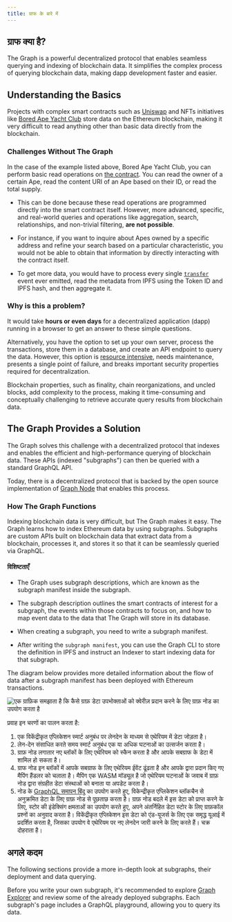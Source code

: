 ```yaml
---
title: ग्राफ के बारे में
---
```


## ग्राफ क्या है?

The Graph is a powerful decentralized protocol that enables seamless querying and indexing of blockchain data. It simplifies the complex process of querying blockchain data, making dapp development faster and easier.

## Understanding the Basics

Projects with complex smart contracts such as [Uniswap](https://uniswap.org/) and NFTs initiatives like [Bored Ape Yacht Club](https://boredapeyachtclub.com/) store data on the Ethereum blockchain, making it very difficult to read anything other than basic data directly from the blockchain.

### Challenges Without The Graph

In the case of the example listed above, Bored Ape Yacht Club, you can perform basic read operations on [the contract](https://etherscan.io/address/0xbc4ca0eda7647a8ab7c2061c2e118a18a936f13d#code). You can read the owner of a certain Ape, read the content URI of an Ape based on their ID, or read the total supply.

- This can be done because these read operations are programmed directly into the smart contract itself. However, more advanced, specific, and real-world queries and operations like aggregation, search, relationships, and non-trivial filtering, **are not possible**.

- For instance, if you want to inquire about Apes owned by a specific address and refine your search based on a particular characteristic, you would not be able to obtain that information by directly interacting with the contract itself.

- To get more data, you would have to process every single [`transfer`](https://etherscan.io/address/0xbc4ca0eda7647a8ab7c2061c2e118a18a936f13d#code#L1746) event ever emitted, read the metadata from IPFS using the Token ID and IPFS hash, and then aggregate it.

### Why is this a problem?

It would take **hours or even days** for a decentralized application (dapp) running in a browser to get an answer to these simple questions.

Alternatively, you have the option to set up your own server, process the transactions, store them in a database, and create an API endpoint to query the data. However, this option is [resource intensive](/network/benefits/), needs maintenance, presents a single point of failure, and breaks important security properties required for decentralization.

Blockchain properties, such as finality, chain reorganizations, and uncled blocks, add complexity to the process, making it time-consuming and conceptually challenging to retrieve accurate query results from blockchain data.

## The Graph Provides a Solution

The Graph solves this challenge with a decentralized protocol that indexes and enables the efficient and high-performance querying of blockchain data. These APIs (indexed "subgraphs") can then be queried with a standard GraphQL API.

Today, there is a decentralized protocol that is backed by the open source implementation of [Graph Node](https://github.com/graphprotocol/graph-node) that enables this process.

### How The Graph Functions

Indexing blockchain data is very difficult, but The Graph makes it easy. The Graph learns how to index Ethereum data by using subgraphs. Subgraphs are custom APIs built on blockchain data that extract data from a blockchain, processes it, and stores it so that it can be seamlessly queried via GraphQL.

#### विशिष्टताएँ

- The Graph uses subgraph descriptions, which are known as the subgraph manifest inside the subgraph.

- The subgraph description outlines the smart contracts of interest for a subgraph, the events within those contracts to focus on, and how to map event data to the data that The Graph will store in its database.

- When creating a subgraph, you need to write a subgraph manifest.

- After writing the `subgraph manifest`, you can use the Graph CLI to store the definition in IPFS and instruct an Indexer to start indexing data for that subgraph.

The diagram below provides more detailed information about the flow of data after a subgraph manifest has been deployed with Ethereum transactions.

![एक ग्राफ़िक समझाता है कि कैसे ग्राफ़ डेटा उपभोक्ताओं को क्वेरीज़ प्रदान करने के लिए ग्राफ़ नोड का उपयोग करता है](/img/graph-dataflow.png)

प्रवाह इन चरणों का पालन करता है:

1.  एक विकेंद्रीकृत एप्लिकेशन स्मार्ट अनुबंध पर लेनदेन के माध्यम से एथेरियम में डेटा जोड़ता है।
2.  लेन-देन संसाधित करते समय स्मार्ट अनुबंध एक या अधिक घटनाओं का उत्सर्जन करता है।
3.  ग्राफ़ नोड लगातार नए ब्लॉकों के लिए एथेरियम को स्कैन करता है और आपके सबग्राफ के डेटा में शामिल हो सकता है।
4.  ग्राफ नोड इन ब्लॉकों में आपके सबग्राफ के लिए एथेरियम ईवेंट ढूंढता है और आपके द्वारा प्रदान किए गए मैपिंग हैंडलर को चलाता है। मैपिंग एक WASM मॉड्यूल है जो एथेरियम घटनाओं के जवाब में ग्राफ़ नोड द्वारा संग्रहीत डेटा संस्थाओं को बनाता या अपडेट करता है।
5.  नोड के [GraphQL समापन बिंदु](https://graphql.org/learn/) का उपयोग करते हुए, विकेन्द्रीकृत एप्लिकेशन ब्लॉकचैन से अनुक्रमित डेटा के लिए ग्राफ़ नोड से पूछताछ करता है। ग्राफ़ नोड बदले में इस डेटा को प्राप्त करने के लिए, स्टोर की इंडेक्सिंग क्षमताओं का उपयोग करते हुए, अपने अंतर्निहित डेटा स्टोर के लिए ग्राफ़कॉल प्रश्नों का अनुवाद करता है। विकेंद्रीकृत एप्लिकेशन इस डेटा को एंड-यूजर्स के लिए एक समृद्ध यूआई में प्रदर्शित करता है, जिसका उपयोग वे एथेरियम पर नए लेनदेन जारी करने के लिए करते हैं। चक्र दोहराता है।

## अगले कदम

The following sections provide a more in-depth look at subgraphs, their deployment and data querying.

Before you write your own subgraph, it's recommended to explore [Graph Explorer](https://thegraph.com/explorer) and review some of the already deployed subgraphs. Each subgraph's page includes a GraphQL playground, allowing you to query its data.
